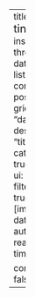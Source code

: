 ---
title: Big & [tiny]{style='font-size:1.25rem;vertical-align:middle;'} insights through data
listing:
  contents: posts
  type: grid
  sort:
    - "date desc"
    - "title desc"
  categories: true
  sort-ui: true
  filter-ui: true
  fields: [image, date, title, author, reading-time]

comments: false
---